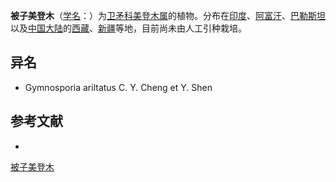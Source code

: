 {{Speciesbox
| name = 被子美登木
| status = 
| status_system = 
| image =
| genus = Maytenus
| species = royleanus
| authority = (Wall.) Cufod
}}

'''被子美登木'''（[[学名|学名]]：{{lang|la|''Maytenus royleanus''}}）为[[卫矛科|卫矛科]][[美登木属|美登木属]]的植物。分布在[[印度|印度]]、[[阿富汗|阿富汗]]、[[巴勒斯坦|巴勒斯坦]]以及[[中国大陆|中国大陆]]的[[西藏|西藏]]、[[新疆|新疆]]等地，目前尚未由人工引种栽培。

== 异名 ==
* Gymnosporia ariltatus C. Y. Cheng et Y. Shen

== 参考文献 ==
<div class="references-small">
* {{cite web| url =http://www.bioinfo.cn/db05/KmzwSpecies.php?action=view&id=2962| title =被子美登木| work =《中国高等植物数据库全库》| publisher =中国科学院微生物研究所| author =昆明植物研究所| accessdate =2009-02-23| deadurl =yes| archiveurl =https://web.archive.org/web/20160305025530/http://www.bioinfo.cn/db05/KmzwSpecies.php?action=view&id=2962| archivedate =2016-03-05| df =}}
</div>

[[Category:美登木属|被子美登木]]


{{植物小作品}}